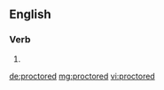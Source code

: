 ==English==

===Verb===
{{head|en|verb form}}

# {{en-past of|proctor}}

[[de:proctored]]
[[mg:proctored]]
[[vi:proctored]]